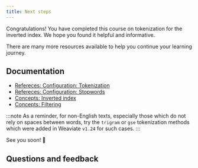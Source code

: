 ```yaml
---
title: Next steps
---
```


Congratulations! You have completed this course on tokenization for the inverted index. We hope you found it helpful and informative.

There are many more resources available to help you continue your learning journey.

## Documentation

- [Refereces: Configuration: Tokenization](/weaviate/config-refs/schema/index.md#tokenization)
- [Refereces: Configuration: Stopwords](/weaviate/config-refs/schema/index.md#invertedindexconfig--stopwords-stopword-lists)
- [Concepts: Inverted index](/weaviate/concepts/indexing.md#inverted-indexes)
- [Concepts: Filtering](/weaviate/concepts/filtering.md)

:::note
As a reminder, for non-English texts, especially those which do not rely on spaces between words, try the `trigram` or `gse` tokenization methods which were added in Weaviate `v1.24` for such cases.
:::


<CTASocials />

See you soon! 👋

## Questions and feedback


<DocsFeedback/>
